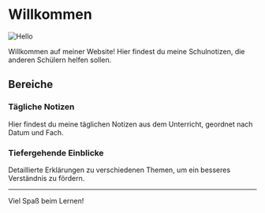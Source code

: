 # Willkommen


<Image src="/illus.png" alt="Hello" width={500} height={500} />

Willkommen auf meiner Website! Hier findest du meine Schulnotizen, die anderen Schülern helfen sollen.

## Bereiche

### Tägliche Notizen

Hier findest du meine täglichen Notizen aus dem Unterricht, geordnet nach Datum und Fach.

### Tiefergehende Einblicke

Detaillierte Erklärungen zu verschiedenen Themen, um ein besseres Verständnis zu fördern.

---

Viel Spaß beim Lernen!
